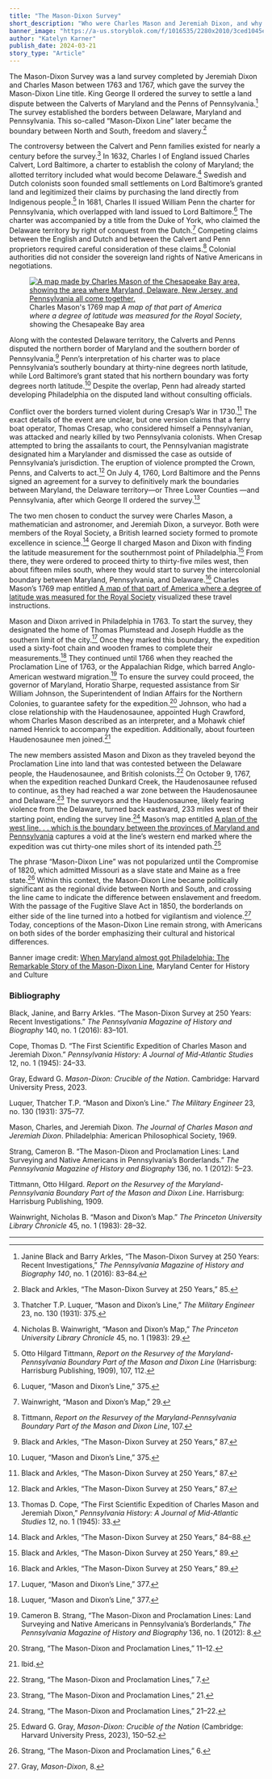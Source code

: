 ```yaml
---
title: "The Mason-Dixon Survey"
short_description: "Who were Charles Mason and Jeremiah Dixon, and why was the Mason-Dixon Line created?"
banner_image: "https://a-us.storyblok.com/f/1016535/2280x2010/3ced1045ed/mason-and-dixon.jpg"
author: "Katelyn Karner"
publish_date: 2024-03-21
story_type: "Article"
---
```


The Mason-Dixon Survey was a land survey completed by Jeremiah Dixon and Charles Mason between 1763 and 1767, which gave the survey the Mason-Dixon Line title. King George II ordered the survey to settle a land dispute between the Calverts of Maryland and the Penns of Pennsylvania.[^1] The survey established the borders between Delaware, Maryland and Pennsylvania. This so-called “Mason-Dixon Line” later became the boundary between North and South, freedom and slavery.[^2]

The controversy between the Calvert and Penn families existed for nearly a century before the survey.[^3] In 1632, Charles I of England issued Charles Calvert, Lord Baltimore, a charter to establish the colony of Maryland; the allotted territory included what would become Delaware.[^4] Swedish and Dutch colonists soon founded small settlements on Lord Baltimore’s granted land and legitimized their claims by purchasing the land directly from Indigenous people.[^5] In 1681, Charles II issued William Penn the charter for Pennsylvania, which overlapped with land issued to Lord Baltimore.[^6] The charter was accompanied by a title from the Duke of York, who claimed the Delaware territory by right of conquest from the Dutch.[^7] Competing claims between the English and Dutch and between the Calvert and Penn proprietors required careful consideration of these claims.[^8] Colonial authorities did not consider the sovereign land rights of Native Americans in negotiations.

<figure class="table float-left mr-5 mb-10">
  <a href="/maps/commonwealth:z603vm71s">
    <img src="https://iiif.digitalcommonwealth.org/iiif/2/commonwealth:z603vm722/229,239,2314,4007/500,/0/default.jpg" alt="A map made by Charles Mason of the Chesapeake Bay area, showing the area where Maryland, Delaware, New Jersey, and Pennsylvania all come together."/>
  </a>
  <figcaption class="table-caption caption-bottom mt-0">
    Charles Mason's 1769 map <em>A map of that part of America where a degree of latitude was measured for the Royal Society</em>, showing the Chesapeake Bay area
  </figcaption>
</figure>

Along with the contested Delaware territory, the Calverts and Penns disputed the northern border of Maryland and the southern border of Pennsylvania.[^9] Penn’s interpretation of his charter was to place Pennsylvania’s southerly boundary at thirty-nine degrees north latitude, while Lord Baltimore’s grant stated that his northern boundary was forty degrees north latitude.[^10] Despite the overlap, Penn had already started developing Philadelphia on the disputed land without consulting officials.

Conflict over the borders turned violent during Cresap’s War in 1730.[^11] The exact details of the event are unclear, but one version claims that a ferry boat operator, Thomas Cresap, who considered himself a Pennsylvanian, was attacked and nearly killed by two Pennsylvania colonists. When Cresap attempted to bring the assailants to court, the Pennsylvanian magistrate designated him a Marylander and dismissed the case as outside of Pennsylvania’s jurisdiction. The eruption of violence prompted the Crown, Penns, and Calverts to act.[^12] On July 4, 1760, Lord Baltimore and the Penns signed an agreement for a survey to definitively mark the boundaries between Maryland, the Delaware territory—or Three Lower Counties —and Pennsylvania, after which George II ordered the survey.[^13]

The two men chosen to conduct the survey were Charles Mason, a mathematician and astronomer, and Jeremiah Dixon, a surveyor. Both were members of the Royal Society, a British learned society formed to promote excellence in science.[^14] George II charged Mason and Dixon with finding the latitude measurement for the southernmost point of Philadelphia.[^15] From there, they were ordered to proceed thirty to thirty-five miles west, then about fifteen miles south, where they would start to survey the intercolonial boundary between Maryland, Pennsylvania, and Delaware.[^16] Charles Mason’s 1769 map entitled [A map of that part of America where a degree of latitude was measured for the Royal Society](/maps/commonwealth:z603vm71s) visualized these travel instructions.

Mason and Dixon arrived in Philadelphia in 1763. To start the survey, they designated the home of Thomas Plumstead and Joseph Huddle as the southern limit of the city.[^17] Once they marked this boundary, the expedition used a sixty-foot chain and wooden frames to complete their measurements.[^18] They continued until 1766 when they reached the Proclamation Line of 1763, or the Appalachian Ridge, which barred Anglo-American westward migration.[^19] To ensure the survey could proceed, the governor of Maryland, Horatio Sharpe, requested assistance from Sir William Johnson, the Superintendent of Indian Affairs for the Northern Colonies, to guarantee safety for the expedition.[^20] Johnson, who had a close relationship with the Haudenosaunee, appointed Hugh Crawford, whom Charles Mason described as an interpreter, and a Mohawk chief named Henrick to accompany the expedition. Additionally, about fourteen Haudenosaunee men joined.[^21]

The new members assisted Mason and Dixon as they traveled beyond the Proclamation Line into land that was contested between the Delaware people, the Haudenosaunee, and British colonists.[^22] On October 9, 1767, when the expedition reached Dunkard Creek, the Haudenosaunee refused to continue, as they had reached a war zone between the Haudenosaunee and Delaware.[^23] The surveyors and the Haudenosaunee, likely fearing violence from the Delaware, turned back eastward, 233 miles west of their starting point, ending the survey line.[^24] Mason’s map entitled [A plan of the west line. . . which is the boundary between the provinces of Maryland and Pennsylvania](https://www.loc.gov/resource/g3841f.ct002075/?r=-0.085,-0.141,1.111,0.704,0) captures a void at the line’s western end marked where the expedition was cut thirty-one miles short of its intended path.[^25]

The phrase “Mason-Dixon Line” was not popularized until the Compromise of 1820, which admitted Missouri as a slave state and Maine as a free state.[^26] Within this context, the Mason-Dixon Line became politically significant as the regional divide between North and South, and crossing the line came to indicate the difference between enslavement and freedom. With the passage of the Fugitive Slave Act in 1850, the borderlands on either side of the line turned into a hotbed for vigilantism and violence.[^27] Today, conceptions of the Mason-Dixon Line remain strong, with Americans on both sides of the border emphasizing their cultural and historical differences.

Banner image credit: [When Maryland almost got Philadelphia: The Remarkable Story of the Mason-Dixon Line](https://www.mdhistory.org/when-maryland-almost-got-philadelphia-the-remarkable-story-of-the-mason-dixon-line/), Maryland Center for History and Culture

[^1]: Janine Black and Barry Arkles, “The Mason-Dixon Survey at 250 Years: Recent Investigations,” _The Pennsylvania Magazine of History and Biography 140_, no. 1 (2016): 83–84.

[^2]: Black and Arkles, “The Mason-Dixon Survey at 250 Years,” 85.

[^3]: Thatcher T.P. Luquer, “Mason and Dixon’s Line,” _The Military Engineer_ 23, no. 130 (1931): 375.

[^4]: Nicholas B. Wainwright, “Mason and Dixon’s Map,” _The Princeton University Library Chronicle_ 45, no. 1 (1983): 29.

[^5]: Otto Hilgard Tittmann, _Report on the Resurvey of the Maryland-Pennsylvania Boundary Part of the Mason and Dixon Line_ (Harrisburg: Harrisburg Publishing, 1909), 107, 112.

[^6]: Luquer, “Mason and Dixon’s Line,” 375.

[^7]: Wainwright, “Mason and Dixon’s Map,” 29.

[^8]: Tittmann, _Report on the Resurvey of the Maryland-Pennsylvania Boundary Part of the Mason and Dixon Line_, 107.

[^9]: Black and Arkles, “The Mason-Dixon Survey at 250 Years,” 87.

[^10]: Luquer, “Mason and Dixon’s Line,” 375.

[^11]: Black and Arkles, “The Mason-Dixon Survey at 250 Years,” 87.

[^12]: Black and Arkles, “The Mason-Dixon Survey at 250 Years,” 87.

[^13]: Thomas D. Cope, “The First Scientific Expedition of Charles Mason and Jeremiah Dixon,” _Pennsylvania History: A Journal of Mid-Atlantic Studies_ 12, no. 1 (1945): 33.

[^14]: Black and Arkles, “The Mason-Dixon Survey at 250 Years,” 84–88.

[^15]: Black and Arkles, “The Mason-Dixon Survey at 250 Years,” 89.

[^16]: Black and Arkles, “The Mason-Dixon Survey at 250 Years,” 89.

[^17]: Luquer, “Mason and Dixon’s Line,” 377.

[^18]: Luquer, “Mason and Dixon’s Line,” 377.

[^19]: Cameron B. Strang, “The Mason-Dixon and Proclamation Lines: Land Surveying and Native Americans in Pennsylvania’s Borderlands,” _The Pennsylvania Magazine of History and Biography_ 136, no. 1 (2012): 8.

[^20]: Strang, “The Mason-Dixon and Proclamation Lines,” 11–12.

[^21]: Ibid.

[^22]: Strang, “The Mason-Dixon and Proclamation Lines,” 7.

[^23]: Strang, “The Mason-Dixon and Proclamation Lines,” 21.

[^24]: Strang, “The Mason-Dixon and Proclamation Lines,” 21–22.

[^25]: Edward G. Gray, _Mason-Dixon: Crucible of the Nation_ (Cambridge: Harvard University Press, 2023), 150–52.

[^26]: Strang, “The Mason-Dixon and Proclamation Lines,” 6.

[^27]: Gray, _Mason-Dixon_, 8.


### Bibliography

Black, Janine, and Barry Arkles. “The Mason-Dixon Survey at 250 Years: Recent Investigations.” _The Pennsylvania Magazine of History and Biography_ 140, no. 1 (2016): 83–101.

Cope, Thomas D. “The First Scientific Expedition of Charles Mason and Jeremiah Dixon.” _Pennsylvania History: A Journal of Mid-Atlantic Studies_ 12, no. 1 (1945): 24–33.

Gray, Edward G. _Mason-Dixon: Crucible of the Nation_. Cambridge: Harvard University Press, 2023.

Luquer, Thatcher T.P. “Mason and Dixon’s Line.” _The Military Engineer_ 23, no. 130 (1931): 375–77.

Mason, Charles, and Jeremiah Dixon. _The Journal of Charles Mason and Jeremiah Dixon_. Philadelphia: American Philosophical Society, 1969.

Strang, Cameron B. “The Mason-Dixon and Proclamation Lines: Land Surveying and Native Americans in Pennsylvania’s Borderlands.” _The Pennsylvania Magazine of History and Biography_ 136, no. 1 (2012): 5–23.

Tittmann, Otto Hilgard. _Report on the Resurvey of the Maryland-Pennsylvania Boundary Part of the Mason and Dixon Line_. Harrisburg: Harrisburg Publishing, 1909.

Wainwright, Nicholas B. “Mason and Dixon’s Map.” _The Princeton University Library Chronicle_ 45, no. 1 (1983): 28–32.

***
